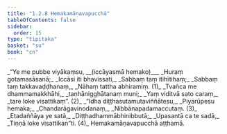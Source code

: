 ```yaml
---
title: "1.2.8 Hemakamāṇavapucchā"
tableOfContents: false
sidebar:
  order: 15
type: "tipitaka"
basket: "su"
book: "cn"
---
```



<DynamicBreadcrumb />

<Division number="109" book="cn" bookNo="25" page="14">

<Paragraph number="118" type="verses" book="cn">
_“Ye me pubbe viyākaṃsu, __(iccāyasmā hemako)___  
_Huraṃ gotamasāsanā;_  
_Iccāsi iti bhavissati,_  
_Sabbaṃ taṃ itihītihaṃ;_  
_Sabbaṃ taṃ takkavaḍḍhanaṃ,_  
_Nāhaṃ tattha abhiramiṃ. (1)_  

</Paragraph>

</Division>
<Division number="110" book="cn" bookNo="25" page="14">

<Paragraph number="119" type="verses" book="cn">
_Tvañca me dhammamakkhāhi,_  
_taṇhānigghātanaṃ muni;_  
_Yaṃ viditvā sato caraṃ,_  
_tare loke visattikaṃ”. (2)_  

</Paragraph>

</Division>
<Division number="111" book="cn" bookNo="25" page="14">

<Paragraph number="120" type="verses" book="cn">
_“Idha diṭṭhasutamutaviññātesu,_  
_Piyarūpesu hemaka;_  
_Chandarāgavinodanaṃ,_  
_Nibbānapadamaccutaṃ. (3)_  

</Paragraph>

</Division>
<Division number="112" book="cn" bookNo="25" page="14">

<Paragraph number="121" type="verses" book="cn">
_Etadaññāya ye satā,_  
_Diṭṭhadhammābhinibbutā;_  
_Upasantā ca te sadā,_  
_Tiṇṇā loke visattikan”ti. (4)_  


</Paragraph>
</Division>

<Paragraph number="122" type="center" book="cn">
Hemakamāṇavapucchā aṭṭhamā.
</Paragraph>